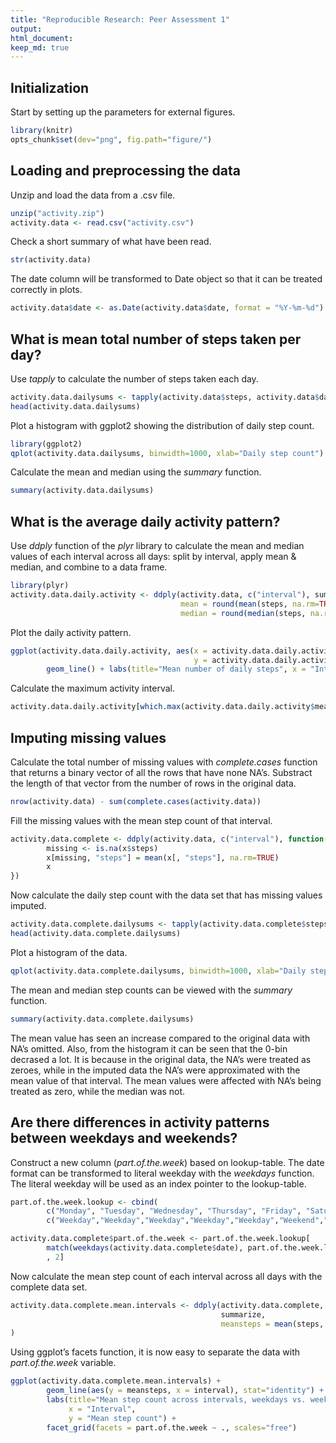 ```yaml
---
title: "Reproducible Research: Peer Assessment 1"
output: 
html_document:
keep_md: true
---
```

## Initialization
Start by setting up the parameters for external figures.
```r
library(knitr)
opts_chunk$set(dev="png", fig.path="figure/")
```
## Loading and preprocessing the data
Unzip and load the data from a .csv file.

```r
unzip("activity.zip")
activity.data <- read.csv("activity.csv")
```

Check a short summary of what have been read.
```r
str(activity.data)
```


The date column will be transformed to Date object so that it can be treated correctly in plots.
```r
activity.data$date <- as.Date(activity.data$date, format = "%Y-%m-%d")
```



## What is mean total number of steps taken per day?
Use *tapply* to calculate the number of steps taken each day.
```r
activity.data.dailysums <- tapply(activity.data$steps, activity.data$date, sum, na.rm = TRUE)
head(activity.data.dailysums)
```

Plot a histogram with ggplot2 showing the distribution of daily step count.
```r
library(ggplot2)
qplot(activity.data.dailysums, binwidth=1000, xlab="Daily step count")

```


Calculate the mean and median using the *summary* function.
```r
summary(activity.data.dailysums)

```




## What is the average daily activity pattern?

Use *ddply* function of the *plyr* library to calculate the mean and median values of each interval across all days: split by interval, apply mean & median, and combine to a data frame.

```r
library(plyr)
activity.data.daily.activity <- ddply(activity.data, c("interval"), summarize,
                                      mean = round(mean(steps, na.rm=TRUE), 2),
                                      median = round(median(steps, na.rm=TRUE), 2))
```

Plot the daily activity pattern.

```r
ggplot(activity.data.daily.activity, aes(x = activity.data.daily.activity$interval,
                                         y = activity.data.daily.activity$mean)) +
        geom_line() + labs(title="Mean number of daily steps", x = "Interval", y = "Mean step count")

```

Calculate the maximum activity interval.

```r
activity.data.daily.activity[which.max(activity.data.daily.activity$mean), "interval"]

```


## Imputing missing values
Calculate the total number of missing values with *complete.cases* function that returns a binary vector of all the rows that have none NA's. Substract the length of that vector from the number of rows in the original data.

```r
nrow(activity.data) - sum(complete.cases(activity.data))
```

Fill the missing values with the mean step count of that interval.
```r
activity.data.complete <- ddply(activity.data, c("interval"), function(x) {
        missing <- is.na(x$steps)
        x[missing, "steps"] = mean(x[, "steps"], na.rm=TRUE)
        x
})

```

Now calculate the daily step count with the data set that has missing values imputed.

```r
activity.data.complete.dailysums <- tapply(activity.data.complete$steps, activity.data.complete$date, sum, na.rm = TRUE)
head(activity.data.complete.dailysums)
```
Plot a histogram of the data.
```r
qplot(activity.data.complete.dailysums, binwidth=1000, xlab="Daily step count")
```
The mean and median step counts can be viewed with the *summary* function.
```r
summary(activity.data.complete.dailysums)
```
The mean value has seen an increase compared to the original data with NA's omitted. Also, from the histogram it can be seen that the 0-bin decrased a lot. It is because in the original data, the NA's were treated as zeroes, while in the imputed data the NA's were approximated with the mean value of that interval. The mean values were affected with NA's being treated as zero, while the median was not.


## Are there differences in activity patterns between weekdays and weekends?
Construct a new column (*part.of.the.week*) based on lookup-table. The date format can be transformed to literal weekday with the *weekdays* function. The literal weekday will be used as an index pointer to the lookup-table.
```r
part.of.the.week.lookup <- cbind(
        c("Monday", "Tuesday", "Wednesday", "Thursday", "Friday", "Saturday", "Sunday"),
        c("Weekday","Weekday","Weekday","Weekday","Weekday","Weekend","Weekend"))

activity.data.complete$part.of.the.week <- part.of.the.week.lookup[
        match(weekdays(activity.data.complete$date), part.of.the.week.lookup[,1])
        , 2]    
```
Now calculate the mean step count of each interval across all days with the complete data set.
```r
activity.data.complete.mean.intervals <- ddply(activity.data.complete, c( "interval", "part.of.the.week"),
                                               summarize,
                                               meansteps = mean(steps, na.rm = TRUE)
)
```
Using ggplot's facets function, it is now easy to separate the data with *part.of.the.week* variable.
```r
ggplot(activity.data.complete.mean.intervals) + 
        geom_line(aes(y = meansteps, x = interval), stat="identity") +
        labs(title="Mean step count across intervals, weekdays vs. weekend", 
             x = "Interval", 
             y = "Mean step count") +
        facet_grid(facets = part.of.the.week ~ ., scales="free")
```
